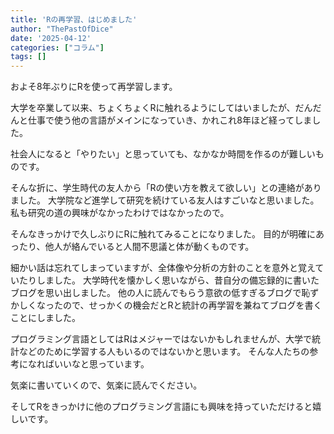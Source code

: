 ```yaml
---
title: 'Rの再学習、はじめました'
author: "ThePastOfDice"
date: '2025-04-12'
categories: ["コラム"]
tags: []
---
```


およそ8年ぶりにRを使って再学習します。

大学を卒業して以来、ちょくちょくRに触れるようにしてはいましたが、だんだんと仕事で使う他の言語がメインになっていき、かれこれ8年ほど経ってしました。

社会人になると「やりたい」と思っていても、なかなか時間を作るのが難しいものです。

そんな折に、学生時代の友人から「Rの使い方を教えて欲しい」との連絡がありました。
大学院など進学して研究を続けている友人はすごいなと思いました。私も研究の道の興味がなかったわけではなかったので。

そんなきっかけで久しぶりにRに触れてみることになりました。
目的が明確にあったり、他人が絡んでいると人間不思議と体が動くものです。

細かい話は忘れてしまっていますが、全体像や分析の方針のことを意外と覚えていたりしました。
大学時代を懐かしく思いながら、昔自分の備忘録的に書いたブログを思い出しました。
他の人に読んでもらう意欲の低すぎるブログで恥ずかしくなったので、せっかくの機会だとRと統計の再学習を兼ねてブログを書くことにしました。

プログラミング言語としてはRはメジャーではないかもしれませんが、大学で統計などのために学習する人もいるのではないかと思います。
そんな人たちの参考になればいいなと思っています。

気楽に書いていくので、気楽に読んでください。

そしてRをきっかけに他のプログラミング言語にも興味を持っていただけると嬉しいです。